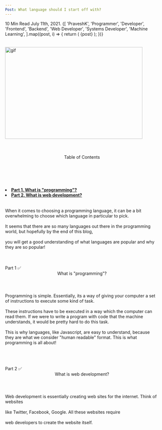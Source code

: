 ```yaml
---
Post: What language should I start off with?
---
```



<div className="dark-background">
	<Badge
		pill
		variant="primary"
		style={{ background: '#dc3545', marginLeft: '3px', fontSize: '14px' }}
	>
		10 Min Read
	</Badge>
	<Badge
		pill
		variant="primary"
		style={{ background: '#0094ca', marginLeft: '3px', fontSize: '14px' }}
	>
		July 11th, 2021.
	</Badge>
	{[
		'PraveshK',
		'Programmer',
		'Developer',
		'Frontend',
		'Backend',
		'Web Developer',
		'Systems Developer',
		'Machine Learning',
	].map((post, i) => {
		return (
			<Badge
				key={i}
				pill
				variant="primary"
				style={{ background: '#0a192f', marginLeft: '3px', fontSize: '14px' }}
			>
				{post}
			</Badge>
		);
	})}
	<div className="content">
		<br></br>
		<img
			src="https://i2.wp.com/allhtaccess.info/wp-content/uploads/2018/03/programming.gif?fit=1281%2C716&ssl=1"
			alt="gif"
			width="450px"
			height="300px"
		/>
		<br></br>
		<br></br>
		<Header color="#7e8dbd" size="36px">
			Table of Contents
		</Header> <br></br>
		<List color="#7e8dbd">
			<li>
				<b>
					<a
						href="#part-1-htcl"
						style={{ color: '#0094ca', textDecoration: 'none' }}
					>
						Part 1. What is "programming"?
					</a>
				</b>
			</li>
			<li>
				<b>
					<a
						href="#part-2-htcl"
						style={{ color: '#0094ca', textDecoration: 'none' }}
					>
						Part 2. What is web development?
					</a>
				</b>
			</li>
		</List>
		<br></br>
		<Para color="#FFFFFF">
			When it comes to choosing a programming language, it can be a bit
			overwhelming to choose which language in particular to pick. <br></br>It seems
			that there are so many languages out there in the programming world, but hopefully
			by the end of this blog, <br></br>you will get a good understanding of
			what languages are popular and why they are so popular!
		</Para>
		<br></br>
		<br></br>
		<div id="part-1-htcl">
			<Badge
				pill
				variant="primary"
				style={{ background: '#17a2b8', marginLeft: '3px', fontSize: '14px' }}
			>
				Part 1 ✅
			</Badge>
			<Header color="#7e8dbd" size="24px" id="part-1-htcl">
				What is "programming"?
			</Header>
			<Para color="#FFFFFF">
				Programming is simple. Essentially, its a way of giving your computer a
				set of instructions to execute some kind of task. <br></br>These instructions
				have to be executed in a way which the computer can read them. If we were
				to write a program with code that the machine understands, it would be pretty
				hard to do this task. <br></br>This is why languages, like Javascript,
				are easy to understand, because they are what we consider "human
				readable" format. This is what programming is all about!
			</Para>
		</div>
		<br></br>
		<br></br>
		<div id="part-2-htcl">
			<Badge
				pill
				variant="primary"
				style={{ background: '#17a2b8', marginLeft: '3px', fontSize: '14px' }}
			>
				Part 2 ✅
			</Badge>
			<Header color="#7e8dbd" size="24px" id="part-2-htcl">
				What is web development?
			</Header>
			<Para color="#FFFFFF">
				Web development is essentially creating web sites for the internet.
				Think of websites<br></br>
				like Twitter, Facebook, Google. All these websites require <br></br> web
				developers to create the website itself.
			</Para>
		</div>
	</div>
</div>
